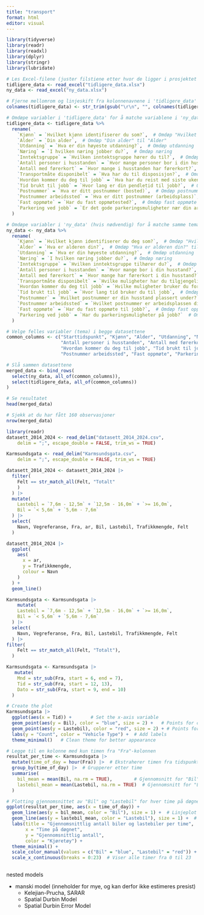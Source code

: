 ```yaml
---
title: "transport"
format: html
editor: visual
---
```


```r
library(tidyverse)
library(readr)
library(readxl)
library(dplyr)
library(stringr)
library(lubridate)
```

```r
# Les Excel-filene (juster filstiene etter hvor de ligger i prosjektet ditt)
tidligere_data <- read_excel("tidligere_data.xlsx")
ny_data <- read_excel("ny_data.xlsx")
```

```r
# Fjerne mellomrom og linjeskift fra kolonnenavnene i 'tidligere_data'
colnames(tidligere_data) <- str_trim(gsub("\r\n", "", colnames(tidligere_data)))

# Omdøpe variabler i 'tidligere_data' for å matche variablene i 'ny_data'
tidligere_data <- tidligere_data %>%
  rename(
    `Kjønn` = `Hvilket kjønn identifiserer du som?`,  # Omdøp "Hvilket kjønn identifiserer du som?" til "Kjønn"
    `Alder` = `Din alder`,  # Omdøp "Din alder" til "Alder"
    `Utdanning` = `Hva er din høyeste utdanning?`,  # Omdøp utdanning
    `Næring` = `I hvilken næring jobber du?`,  # Omdøp næring
    `Inntektsgruppe` = `Hvilken inntektsgruppe hører du til?`,  # Omdøp inntektsgruppe
    `Antall personer i husstanden` = `Hvor mange personer bor i din husstand?`,  # Omdøp antall personer
    `Antall med førerkort` = `Hvor mange i husstanden har førerkort?`,  # Omdøp førerkort
    `Transportmåte disponibelt` = `Hva har du til disposisjon?`,  # Omdøp transportmåte
    `Hvordan kommer du deg til jobb` = `Hva har du reist med siste uken?`,  # Omdøp hvordan du kommer deg til jobb
    `Tid brukt til jobb` = `Hvor lang er din pendletid til jobb?`,  # Omdøp tid brukt til jobb
    `Postnummer` = `Hva er ditt postnummer (bosted)`,  # Omdøp postnummer
    `Postnummer arbeidssted` = `Hva er ditt postnummer (arbeidsplass)`,  # Omdøp postnummer arbeidssted
    `Fast oppmøte` = `Har du fast oppmøtested?`,  # Omdøp fast oppmøte
    `Parkering ved jobb` = `Er det gode parkeringsmuligheter nær din arbeidsplass?`  # Omdøp parkering
  )

# Omdøpe variabler i 'ny_data' (hvis nødvendig) for å matche samme tema
ny_data <- ny_data %>%
  rename(
    `Kjønn` = `Hvilket kjønn identifiserer du deg som?`,  # Omdøp "Hvilket kjønn identifiserer du deg som?" til "Kjønn"
    `Alder` = `Hva er alderen din?`,  # Omdøp "Hva er alderen din?" til "Alder"
    `Utdanning` = `Hva er din høyeste utdanning?`,  # Omdøp utdanning
    `Næring` = `I hvilken næring jobber du?`,  # Omdøp næring
    `Inntektsgruppe` = `Hvilken inntektsgruppe tilhører du?`,  # Omdøp inntektsgruppe
    `Antall personer i husstanden` = `Hvor mange bor i din husstand?`,  # Omdøp antall personer
    `Antall med førerkort` = `Hvor mange har førerkort i din husstand?`,  # Omdøp førerkort
    `Transportmåte disponibelt` = `Hvilke muligheter har du tilgjengelig for reise til jobb?`,  # Omdøp transportmåte
    `Hvordan kommer du deg til jobb` = `Hvilke muligheter bruker du for å reise til jobb?`,  # Omdøp hvordan du kommer deg til jobb
    `Tid brukt til jobb` = `Hvor lang tid bruker du til jobb`,  # Omdøp tid brukt til jobb
    `Postnummer` = `Hvilket postnummer er din husstand plassert under?`,  # Omdøp postnummer
    `Postnummer arbeidssted` = `Hvilket postnummer er arbeidsplassen din plasser under?`,  # Omdøp postnummer arbeidssted
    `Fast oppmøte` = `Har du fast oppmøte til jobb?`,  # Omdøp fast oppmøte
    `Parkering ved jobb` = `Har du parkeringsmuligheter på jobb?`  # Omdøp parkering
  )
```

```r
# Velge felles variabler (tema) i begge datasettene
common_columns <- c("Starttidspunkt", "Kjønn", "Alder", "Utdanning", "Næring", "Inntektsgruppe",
                    "Antall personer i husstanden", "Antall med førerkort", "Transportmåte disponibelt",
                    "Hvordan kommer du deg til jobb", "Tid brukt til jobb", "Postnummer",
                    "Postnummer arbeidssted", "Fast oppmøte", "Parkering ved jobb")

# Slå sammen datasettene
merged_data <- bind_rows(
  select(ny_data, all_of(common_columns)),
  select(tidligere_data, all_of(common_columns))
)

# Se resultatet
head(merged_data)

# Sjekk at du har fått 160 observasjoner
nrow(merged_data)
```

```r
library(readr)
datasett_2014_2024 <- read_delim("datasett_2014_2024.csv", 
    delim = ";", escape_double = FALSE, trim_ws = TRUE)

Karmsundsgata <- read_delim("Karmsundsgata.csv", 
    delim = ";", escape_double = FALSE, trim_ws = TRUE)
```

```r
datasett_2014_2024 <- datasett_2014_2024 |> 
  filter(
    Felt == str_match_all(Felt, "Totalt"
    ) 
  ) |> 
  mutate(
    Lastebil = `7,6m - 12,5m` + `12,5m - 16,0m` + `>= 16,0m`,
    Bil = `< 5,6m` + `5,6m - 7,6m`
  ) |> 
  select(
    Navn, Vegreferanse, Fra, ar, Bil, Lastebil, Trafikkmengde, Felt
  )


```

```r
datasett_2014_2024 |> 
  ggplot(
    aes(
      x = ar,
      y = Trafikkmengde,
      colour = Navn
    )
  ) + 
  geom_line() 
```

```r
Karmsundsgata <- Karmsundsgata |> 
    mutate(
    Lastebil = `7,6m - 12,5m` + `12,5m - 16,0m` + `>= 16,0m`,
    Bil = `< 5,6m` + `5,6m - 7,6m`
  ) |> 
  select(
    Navn, Vegreferanse, Fra, Bil, Lastebil, Trafikkmengde, Felt
  ) |> 
filter(
    Felt == str_match_all(Felt, "Totalt"),
  )
```

```r
Karmsundsgata <- Karmsundsgata |> 
   mutate(
    Mnd = str_sub(Fra, start = 6, end = 7),
    Tid = str_sub(Fra, start = 12, 13),
    Dato = str_sub(Fra, start = 9, end = 10)
  )
```

```r
# Create the plot
Karmsundsgata |> 
  ggplot(aes(x = Tid)) +       # Set the x-axis variable
  geom_point(aes(y = Bil), color = "blue", size = 2) +   # Points for cars in blue
  geom_point(aes(y = Lastebil), color = "red", size = 2) + # Points for trucks in red
  labs(y = "Count", color = "Vehicle Type") +  # Add labels
  theme_minimal()   # Clean theme for better appearance

```

```r
# Legge til en kolonne med kun timen fra "Fra"-kolonnen
resultat_per_time <- Karmsundsgata |>
  mutate(time_of_day = hour(Fra)) |>  # Ekstraherer timen fra tidspunktene
  group_by(time_of_day) |>  # Grupperer etter time
  summarise(
    bil_mean = mean(Bil, na.rm = TRUE),        # Gjennomsnitt for "Bil" per time
    lastebil_mean = mean(Lastebil, na.rm = TRUE)  # Gjennomsnitt for "Lastebil" per time
  )
```

```r
# Plotting gjennomsnittet av "Bil" og "Lastebil" for hver time på døgnet
ggplot(resultat_per_time, aes(x = time_of_day)) +
  geom_line(aes(y = bil_mean, color = "Bil"), size = 1) +  # Linjeplot for "Bil"
  geom_line(aes(y = lastebil_mean, color = "Lastebil"), size = 1) +  # Linjeplot for "Lastebil"
  labs(title = "Gjennomsnittlig antall biler og lastebiler per time",
       x = "Time på døgnet",
       y = "Gjennomsnittlig antall",
       color = "Kjøretøy") +
  theme_minimal() +
  scale_color_manual(values = c("Bil" = "blue", "Lastebil" = "red")) +
  scale_x_continuous(breaks = 0:23)  # Viser alle timer fra 0 til 23
```

```r

```

nested models

-   manski model (inneholder for mye, og kan derfor ikke estimeres presist)
    -   Kelejian-Prucha, SARAR
    -   Spatial Durbin Model
    -   Spatial Durbin Error Model
